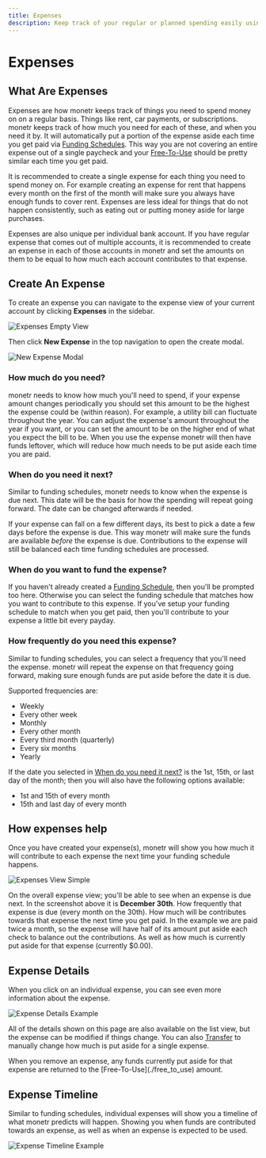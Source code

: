 ```yaml
---
title: Expenses
description: Keep track of your regular or planned spending easily using expenses.
---
```



# Expenses

## What Are Expenses

Expenses are how monetr keeps track of things you need to spend money on on a regular basis. Things like rent, car
payments, or subscriptions. monetr keeps track of how much you need for each of these, and when you need it by. It will
automatically put a portion of the expense aside each time you get paid via [Funding Schedules](./funding). This way you
are not covering an entire expense out of a single paycheck and your [Free-To-Use](./free_to_use) should be pretty
similar each time you get paid.

It is recommended to create a single expense for each thing you need to spend money on. For example creating an expense
for rent that happens every month on the first of the month will make sure you always have enough funds to cover rent.
Expenses are less ideal for things that do not happen consistently, such as eating out or putting money aside for large
purchases.

Expenses are also unique per individual bank account. If you have regular expense that comes out of multiple accounts,
it is recommended to create an expense in each of those accounts in monetr and set the amounts on them to be equal to
how much each account contributes to that expense.

## Create An Expense

To create an expense you can navigate to the expense view of your current account by clicking **Expenses** in the
sidebar.

![Expenses Empty View](./assets/expense_empty.png)

Then click **New Expense** in the top navigation to open the create modal.

![New Expense Modal](./assets/expense_new_modal.png)

### How much do you need?

monetr needs to know how much you'll need to spend, if your expense amount changes periodically you should set this
amount to be the highest the expense could be (within reason). For example, a utility bill can fluctuate throughout the
year. You can adjust the expense's amount throughout the year if you want, or you can set the amount to be on the higher
end of what you expect the bill to be. When you use the expense monetr will then have funds leftover, which will reduce
how much needs to be put aside each time you are paid.

### When do you need it next?

Similar to funding schedules, monetr needs to know when the expense is due next. This date will be the basis for how the
spending will repeat going forward. The date can be changed afterwards if needed.

If your expense can fall on a few different days, its best to pick a date a few days before the expense is due. This way
monetr will make sure the funds are available _before_ the expense is due. Contributions to the expense will still be
balanced each time funding schedules are processed.

### When do you want to fund the expense?

If you haven't already created a [Funding Schedule](./funding_schedule), then you'll be prompted too here. Otherwise you
can select the funding schedule that matches how you want to contribute to this expense. If you've setup your funding
schedule to match when you get paid, then you'll contribute to your expense a little bit every payday.

### How frequently do you need this expense?

Similar to funding schedules, you can select a frequency that you'll need the expense. monetr will repeat the expense on
that frequency going forward, making sure enough funds are put aside before the date it is due.

Supported frequencies are:

- Weekly
- Every other week
- Monthly
- Every other month
- Every third month (quarterly)
- Every six months
- Yearly

If the date you selected in [When do you need it next?](#when-do-you-need-it-next) is the 1st, 15th, or last day of
the month; then you will also have the following options available:

- 1st and 15th of every month
- 15th and last day of every month

## How expenses help

Once you have created your expense(s), monetr will show you how much it will contribute to each expense the next time
your funding schedule happens.

![Expenses View Simple](./assets/expense_view_simple.png)

On the overall expense view; you'll be able to see when an expense is due next. In the screenshot above it is **December
30th**. How frequently that expense is due (every month on the 30th). How much will be contributes towards that expense
the next time you get paid. In the example we are paid twice a month, so the expense will have half of its amount put
aside each check to balance out the contributions. As well as how much is currently put aside for that expense
(currently $0.00).

## Expense Details

When you click on an individual expense, you can see even more information about the expense.

![Expense Details Example](./assets/expense_rent_details.png)

All of the details shown on this page are also available on the list view, but the expense can be modified if things
change. You can also [Transfer](./free_to_use#transfer-allocating-funds) to manually change how much is put aside for a
single expense.

<Callout type="info">
  When you remove an expense, any funds currently put aside for that expense are returned to the
  [Free-To-Use](./free_to_use) amount.
</Callout>

## Expense Timeline

Similar to funding schedules, individual expenses will show you a timeline of what monetr predicts will happen. Showing
you when funds are contributed towards an expense, as well as when an expense is expected to be used.

![Expense Timeline Example](./assets/expense_rent_timeline.png)

